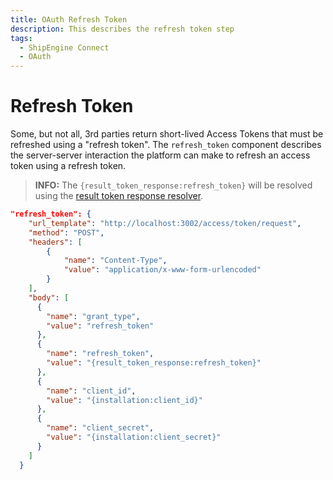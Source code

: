 ```yaml
---
title: OAuth Refresh Token
description: This describes the refresh token step
tags:
  - ShipEngine Connect
  - OAuth
---
```


# Refresh Token

Some, but not all, 3rd parties return short-lived Access Tokens that must be
refreshed using a "refresh token". The `refresh_token` component describes the
server-server interaction the platform can make to refresh an access token using a
refresh token.

> **INFO:** The `{result_token_response:refresh_token}` will be resolved using the [result token response resolver](../templating/result-token-response.mdx).

```json
"refresh_token": {
    "url_template": "http://localhost:3002/access/token/request",
    "method": "POST",
    "headers": [
        {
            "name": "Content-Type",
            "value": "application/x-www-form-urlencoded"
        }
    ],
    "body": [
      {
        "name": "grant_type",
        "value": "refresh_token"
      },
      {
        "name": "refresh_token",
        "value": "{result_token_response:refresh_token}"
      },
      {
        "name": "client_id",
        "value": "{installation:client_id}"
      },
      {
        "name": "client_secret",
        "value": "{installation:client_secret}"
      }
    ]
  }
```

<Pager
  prev="./request-token.mdx" prevTitle="Request Token"
  next="../index.mdx#templating" nextTitle="Templating"
/>
